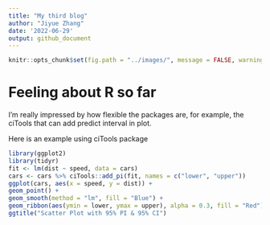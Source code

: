 ```yaml
---
title: "My third blog"
author: "Jiyue Zhang"
date: '2022-06-29'
output: github_document
---
```


```r
knitr::opts_chunk$set(fig.path = "../images/", message = FALSE, warning = FALSE)
```

# Feeling about R so far
I'm really impressed by how flexible the packages are, for example, the ciTools that can add predict interval in plot.

Here is an example using ciTools package
```r
library(ggplot2)
library(tidyr)
fit <- lm(dist ~ speed, data = cars)
cars <- cars %>% ciTools::add_pi(fit, names = c("lower", "upper"))
ggplot(cars, aes(x = speed, y = dist)) +
geom_point() +
geom_smooth(method = "lm", fill = "Blue") +
geom_ribbon(aes(ymin = lower, ymax = upper), alpha = 0.3, fill = "Red") +
ggtitle("Scatter Plot with 95% PI & 95% CI")
```